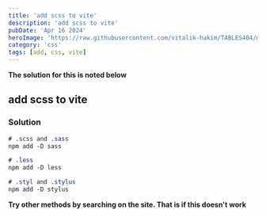 ```yaml
---
title: 'add scss to vite'
description: 'add scss to vite'
pubDate: 'Apr 16 2024'
heroImage: 'https://raw.githubusercontent.com/vitalik-hakim/TABLES404/main/error_b/CSS.png'
category: 'css'
tags: [add, css, vite]
---
```


**The solution for this is noted below**

## add scss to vite

### Solution

```css
# .scss and .sass
npm add -D sass

# .less
npm add -D less

# .styl and .stylus
npm add -D stylus
```

**Try other methods by searching on the site. That is if this doesn't work**
